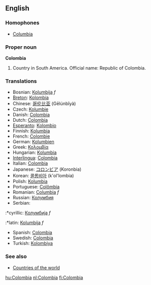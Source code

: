 ==English==

===Homophones===
*[[Columbia]]

===Proper noun===
'''Colombia'''
# Country in South America. Official name: Republic of Colombia.

===Translations===
*Bosnian: [[Kolumbija]] ''f''
*[[Breton]]: [[Kolombia]]
*Chinese: [[哥伦比亚]] (Gēlúnbǐyà)
*Czech: [[Kolumbie]]
*Danish: [[Colombia]]
*Dutch: [[Colombia]]
*[[Esperanto]]: [[Kolombio]]
*Finnish: [[Kolumbia]]
*French: [[Colombie]]
*German: [[Kolumbien]]
*Greek: [[Κολομβία]]
*Hungarian: [[Kolumbia]]
*[[Interlingua]]: [[Colombia]]
*Italian: [[Colombia]]
*Japanese: [[コロンビア]] (Koronbia)
*Korean: [[콜롬비아]] (k'ol'lombia)
*Polish: [[Kolumbia]]
*Portuguese: [[Colômbia]]
*Romanian: [[Columbia]] ''f''
*Russian: [[Колумбия]]
*Serbian:
:*cyrillic: [[Колумбија]] ''f''
:*latin: [[Kolumbija]] ''f''
*Spanish: [[Colombia]]
*Swedish: [[Colombia]]
*Turkish: [[Kolombiya]]

===See also===
* [[Countries of the world]]

[[hu:Colombia]]
[[nl:Colombia]]
[[fi:Colombia]]